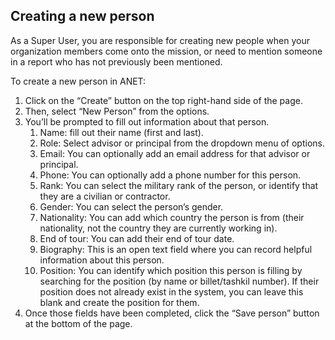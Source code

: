 
<Meta title="ANET Super Users Stories/New Person" />

## Creating a new person

As a Super User, you are responsible for creating new people when your organization members come
onto the mission, or need to mention someone in a report who has not previously been mentioned.

To create a new person in ANET:

1. Click on the “Create” button on the top right-hand side of the page.
1. Then, select “New Person” from the options.
1. You’ll be prompted to fill out information about that person.
    1. Name: fill out their name (first and last).
    1. Role: Select advisor or principal from the dropdown menu of options.
    1. Email: You can optionally add an email address for that advisor or principal.
    1. Phone: You can optionally add a phone number for this person.
    1. Rank: You can select the military rank of the person, or identify that they are a civilian or
       contractor.
    1. Gender: You can select the person’s gender.
    1. Nationality: You can add which country the person is from (their nationality, not the country
       they are currently working in).
    1. End of tour: You can add their end of tour date.
    1. Biography: This is an open text field where you can record helpful information about this person.
    1. Position: You can identify which position this person is filling by searching for the
       position (by name or billet/tashkil number). If their position does not already exist in the
       system, you can leave this blank and create the position for them.
1. Once those fields have been completed, click the “Save person” button at the bottom of the page.
